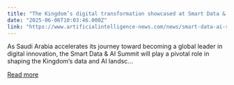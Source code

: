 ```yaml
---
title: "The Kingdom’s digital transformation showcased at Smart Data & AI Summit"
date: "2025-06-06T10:03:46.000Z"
link: "https://www.artificialintelligence-news.com/news/smart-data-ai-summit/"
---
```


As Saudi Arabia accelerates its journey toward becoming a global leader in digital innovation, the Smart Data &#38; AI Summit will play a pivotal role in shaping the Kingdom&#8217;s data and AI landsc...

[Read more](https://www.artificialintelligence-news.com/news/smart-data-ai-summit/)
